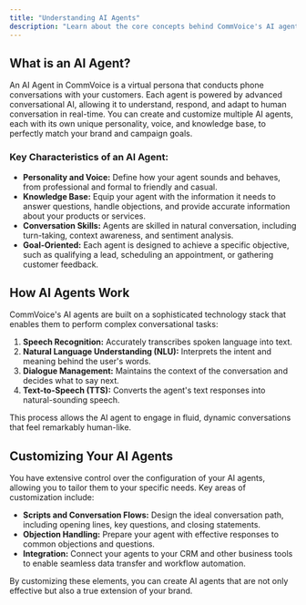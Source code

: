 ```yaml
---
title: "Understanding AI Agents"
description: "Learn about the core concepts behind CommVoice's AI agents and how they power intelligent conversations."
---
```


## What is an AI Agent?

An AI Agent in CommVoice is a virtual persona that conducts phone conversations with your customers. Each agent is powered by advanced conversational AI, allowing it to understand, respond, and adapt to human conversation in real-time. You can create and customize multiple AI agents, each with its own unique personality, voice, and knowledge base, to perfectly match your brand and campaign goals.

### Key Characteristics of an AI Agent:

*   **Personality and Voice:** Define how your agent sounds and behaves, from professional and formal to friendly and casual.
*   **Knowledge Base:** Equip your agent with the information it needs to answer questions, handle objections, and provide accurate information about your products or services.
*   **Conversation Skills:** Agents are skilled in natural conversation, including turn-taking, context awareness, and sentiment analysis.
*   **Goal-Oriented:** Each agent is designed to achieve a specific objective, such as qualifying a lead, scheduling an appointment, or gathering customer feedback.

## How AI Agents Work

CommVoice's AI agents are built on a sophisticated technology stack that enables them to perform complex conversational tasks:

1.  **Speech Recognition:**  Accurately transcribes spoken language into text.
2.  **Natural Language Understanding (NLU):** Interprets the intent and meaning behind the user's words.
3.  **Dialogue Management:**  Maintains the context of the conversation and decides what to say next.
4.  **Text-to-Speech (TTS):**  Converts the agent's text responses into natural-sounding speech.

This process allows the AI agent to engage in fluid, dynamic conversations that feel remarkably human-like.

## Customizing Your AI Agents

You have extensive control over the configuration of your AI agents, allowing you to tailor them to your specific needs. Key areas of customization include:

*   **Scripts and Conversation Flows:** Design the ideal conversation path, including opening lines, key questions, and closing statements.
*   **Objection Handling:** Prepare your agent with effective responses to common objections and questions.
*   **Integration:** Connect your agents to your CRM and other business tools to enable seamless data transfer and workflow automation.

By customizing these elements, you can create AI agents that are not only effective but also a true extension of your brand. 